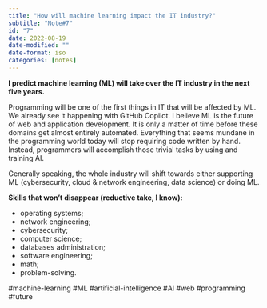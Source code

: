```yaml
---
title: "How will machine learning impact the IT industry?"
subtitle: "Note#7"
id: "7"
date: 2022-08-19
date-modified: ""
date-format: iso
categories: [notes]
---
```

**I predict machine learning (ML) will take over the IT industry in the next five years.**

Programming will be one of the first things in IT that will be affected by ML. We already see it happening with GitHub Copilot. I believe ML is the future of web and application development. It is only a matter of time before these domains get almost entirely automated. Everything that seems mundane in the programming world today will stop requiring code written by hand. Instead, programmers will accomplish those trivial tasks by using and training AI.

Generally speaking, the whole industry will shift towards either supporting ML (cybersecurity, cloud & network engineering, data science) or doing ML.

**Skills that won't disappear (reductive take, I know):**

* operating systems;
* network engineering;
* cybersecurity;
* computer science;
* databases administration;
* software engineering;
* math;
* problem-solving.

#machine-learning #ML #artificial-intelligence #AI #web #programming #future
